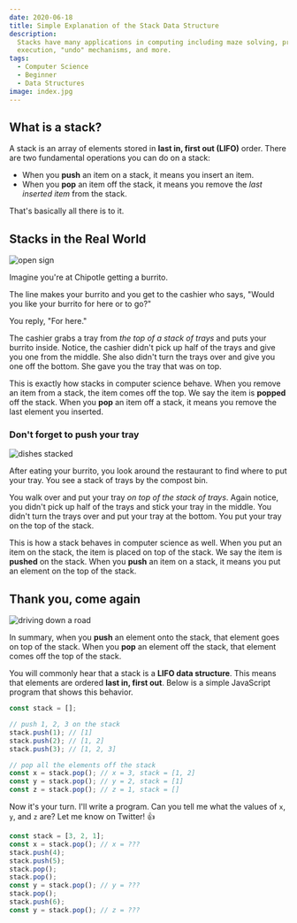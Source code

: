 ```yaml
---
date: 2020-06-18
title: Simple Explanation of the Stack Data Structure
description:
  Stacks have many applications in computing including maze solving, program
  execution, "undo" mechanisms, and more.
tags:
  - Computer Science
  - Beginner
  - Data Structures
image: index.jpg
---
```


## What is a stack?

A stack is an array of elements stored in **last in, first out (LIFO)** order.
There are two fundamental operations you can do on a stack:

- When you **push** an item on a stack, it means you insert an item.
- When you **pop** an item off the stack, it means you remove the _last inserted
  item_ from the stack.

That's basically all there is to it.

## Stacks in the Real World

![open sign](open.jpg)

Imagine you're at Chipotle getting a burrito.

The line makes your burrito and you get to the cashier who says, "Would you like
your burrito for here or to go?"

You reply, "For here."

The cashier grabs a tray from _the top of a stack of trays_ and puts your
burrito inside. Notice, the cashier didn't pick up half of the trays and give
you one from the middle. She also didn't turn the trays over and give you one
off the bottom. She gave you the tray that was on top.

This is exactly how stacks in computer science behave. When you remove an item
from a stack, the item comes off the top. We say the item is **popped** off the
stack. When you **pop** an item off a stack, it means you remove the last
element you inserted.

### Don't forget to push your tray

![dishes stacked](dishes.jpg)

After eating your burrito, you look around the restaurant to find where to put
your tray. You see a stack of trays by the compost bin.

You walk over and put your tray _on top of the stack of trays_. Again notice,
you didn't pick up half of the trays and stick your tray in the middle. You
didn't turn the trays over and put your tray at the bottom. You put your tray on
the top of the stack.

This is how a stack behaves in computer science as well. When you put an item on
the stack, the item is placed on top of the stack. We say the item is **pushed**
on the stack. When you **push** an item on a stack, it means you put an element
on the top of the stack.

## Thank you, come again

![driving down a road](drive.jpg)

In summary, when you **push** an element onto the stack, that element goes on
top of the stack. When you **pop** an element off the stack, that element comes
off the top of the stack.

You will commonly hear that a stack is a **LIFO data structure**. This means
that elements are ordered **last in, first out**. Below is a simple JavaScript
program that shows this behavior.

```javascript
const stack = [];

// push 1, 2, 3 on the stack
stack.push(1); // [1]
stack.push(2); // [1, 2]
stack.push(3); // [1, 2, 3]

// pop all the elements off the stack
const x = stack.pop(); // x = 3, stack = [1, 2]
const y = stack.pop(); // y = 2, stack = [1]
const z = stack.pop(); // z = 1, stack = []
```

Now it's your turn. I'll write a program. Can you tell me what the values of
`x`, `y`, and `z` are? Let me know on Twitter! 👍

```javascript
const stack = [3, 2, 1];
const x = stack.pop(); // x = ???
stack.push(4);
stack.push(5);
stack.pop();
stack.pop();
const y = stack.pop(); // y = ???
stack.pop();
stack.push(6);
const y = stack.pop(); // z = ???
```
